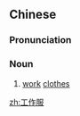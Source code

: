 ==Chinese==
{{zh-forms|type=21}}

===Pronunciation===
{{zh-pron
|m=gōngzuòfú
|c=gung1 zok3 fuk6
|cat=n
}}

===Noun===
{{zh-noun}}

# [[work]] [[clothes]]

{{zh-cat|Clothing}}

[[zh:工作服]]